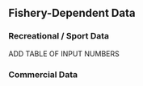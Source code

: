 ## Fishery-Dependent Data

### Recreational / Sport Data

ADD TABLE OF INPUT NUMBERS


### Commercial Data